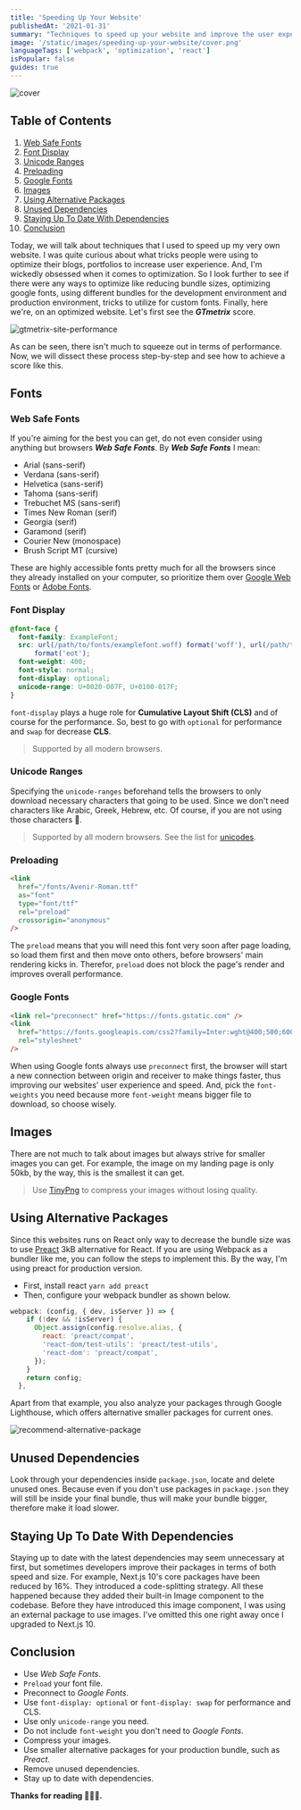 ```yaml
---
title: 'Speeding Up Your Website'
publishedAt: '2021-01-31'
summary: "Techniques to speed up your website and improve the user experience that specifically aiming to React and Next.js sites. We'll discuss things like bundles, fonts, unicode-ranges, webpack."
image: '/static/images/speeding-up-your-website/cover.png'
languageTags: ['webpack', 'optimization', 'react']
isPopular: false
guides: true
---
```


![cover](/static/images/speeding-up-your-website/cover.png)

## Table of Contents

1.  [Web Safe Fonts](#web-safe-fonts)
2.  [Font Display](#font-display)
3.  [Unicode Ranges](#unicode-ranges)
4.  [Preloading](#preloading)
5.  [Google Fonts](#google-fonts)
6.  [Images](#images)
7.  [Using Alternative Packages](#using-alternative-packages)
8.  [Unused Dependencies](#unused-dependencies)
9.  [Staying Up To Date With Dependencies](#staying-up-to-date-with-dependencies)
10. [Conclusion](#conclusion)

Today, we will talk about techniques that I used to speed up my very own website. I was quite curious about what tricks people were using to optimize their
blogs, portfolios to increase user experience. And, I'm wickedly obsessed when it comes to optimization. So I look further to see if there were any ways to optimize like
reducing bundle sizes, optimizing google fonts, using different bundles for the development environment and production environment, tricks to utilize for custom fonts.
Finally, here we're, on an optimized website. Let's first see the _**GTmetrix**_ score.

![gtmetrix-site-performance](/static/images/speeding-up-your-website/gtmetrix.png)

As can be seen, there isn't much to squeeze out in terms of performance. Now, we will dissect these process step-by-step and see how to achieve a score like this.

## Fonts

### Web Safe Fonts

If you're aiming for the best you can get, do not even consider using anything but browsers _**Web Safe Fonts**_. By _**Web Safe Fonts**_ I mean:

- Arial (sans-serif)
- Verdana (sans-serif)
- Helvetica (sans-serif)
- Tahoma (sans-serif)
- Trebuchet MS (sans-serif)
- Times New Roman (serif)
- Georgia (serif)
- Garamond (serif)
- Courier New (monospace)
- Brush Script MT (cursive)

These are highly accessible fonts pretty much for all the browsers since they already installed on your computer,
so prioritize them over [Google Web Fonts](https://fonts.google.com/) or [Adobe Fonts](https://fonts.adobe.com/).

### Font Display

```css
@font-face {
  font-family: ExampleFont;
  src: url(/path/to/fonts/examplefont.woff) format('woff'), url(/path/to/fonts/examplefont.eot)
      format('eot');
  font-weight: 400;
  font-style: normal;
  font-display: optional;
  unicode-range: U+0020-007F, U+0100-017F;
}
```

`font-display` plays a huge role for **Cumulative Layout Shift (CLS)** and of course for the performance. So, best to go with
`optional` for performance and `swap` for decrease **CLS**.

> Supported by all modern browsers.

### Unicode Ranges

Specifying the `unicode-ranges` beforehand tells the browsers to only download necessary characters that going to be used. Since we don't need characters
like Arabic, Greek, Hebrew, etc. Of course, if you are not using those characters 🙂.

> Supported by all modern browsers. See the list for [unicodes](https://jrgraphix.net/research/unicode_blocks.php).

### Preloading

```html
<link
  href="/fonts/Avenir-Roman.ttf"
  as="font"
  type="font/ttf"
  rel="preload"
  crossorigin="anonymous"
/>
```

The `preload` means that you will need this font very soon after page loading, so load them first and then move onto others, before browsers' main rendering
kicks in. Therefor, `preload` does not block the page's render and improves overall performance.

### Google Fonts

```html
<link rel="preconnect" href="https://fonts.gstatic.com" />
<link
  href="https://fonts.googleapis.com/css2?family=Inter:wght@400;500;600;700&display=swap"
  rel="stylesheet"
/>
```

When using Google fonts always use `preconnect` first, the browser will start a new connection between origin and receiver to make things faster,
thus improving our websites' user experience and speed. And, pick the `font-weights` you need because more `font-weight` means bigger file to download, so choose wisely.

## Images

There are not much to talk about images but always strive for smaller images you can get. For example, the image on my landing page is only 50kb, by the way, this is
the smallest it can get.

> Use [TinyPng](https://tinypng.com/) to compress your images without losing quality.

## Using Alternative Packages

Since this websites runs on React only way to decrease the bundle size was to use [Preact](https://preactjs.com/) 3kB alternative for React.
If you are using Webpack as a bundler like me, you can follow the steps to implement this. By the way, I'm using preact for production version.

- First, install react `yarn add preact`
- Then, configure your webpack bundler as shown below.

```javascript
webpack: (config, { dev, isServer }) => {
    if (!dev && !isServer) {
      Object.assign(config.resolve.alias, {
        react: 'preact/compat',
        'react-dom/test-utils': 'preact/test-utils',
        'react-dom': 'preact/compat',
      });
    }
    return config;
  },
```

Apart from that example, you also analyze your packages through Google Lighthouse, which offers alternative smaller packages for current ones.

![recommend-alternative-package](/static/images/speeding-up-your-website/alternative-package.jpg)

## Unused Dependencies

Look through your dependencies inside `package.json`, locate and delete unused ones. Because even if you don't use packages in `package.json` they will still
be inside your final bundle, thus will make your bundle bigger, therefore make it load slower.

## Staying Up To Date With Dependencies

Staying up to date with the latest dependencies may seem unnecessary at first, but sometimes developers improve their packages in terms of both speed and size. For example, Next.js 10's core packages have been reduced by 16%. They introduced a code-splitting strategy. All these happened because they added
their built-in Image component to the codebase. Before they have introduced this image component, I was using an external package to use images. I've omitted this one right away once I upgraded to Next.js 10.

## Conclusion

- Use _Web Safe Fonts_.
- `Preload` your font file.
- Preconnect to _Google Fonts_.
- Use `font-display: optional` or `font-display: swap` for performance and CLS.
- Use only `unicode-range` you need.
- Do not include `font-weight` you don't need to _Google Fonts_.
- Compress your images.
- Use smaller alternative packages for your production bundle, such as _Preact_.
- Remove unused dependencies.
- Stay up to date with dependencies.

**Thanks for reading 🥳🥳🥳.**
